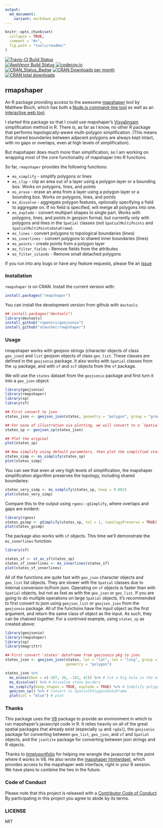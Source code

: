 ```yaml
---
output:
  md_document:
    variant: markdown_github
---
```


<!-- README.md is generated from README.Rmd. Please edit that file -->

```r
knitr::opts_chunk$set(
  collapse = TRUE,
  comment = "#>",
  fig.path = "tools/readme/"
)
```

[![Travis-CI Build Status](https://travis-ci.org/ateucher/rmapshaper.svg?branch=master)](https://travis-ci.org/ateucher/rmapshaper)		
[![AppVeyor Build Status](https://ci.appveyor.com/api/projects/status/github/ateucher/rmapshaper?branch=master&svg=true)](https://ci.appveyor.com/project/ateucher/rmapshaper)	[![codecov.io](https://codecov.io/github/ateucher/rmapshaper/coverage.svg?branch=master)](https://codecov.io/github/ateucher/rmapshaper?branch=master)		
[![CRAN\_Status\_Badge](http://www.r-pkg.org/badges/version/rmapshaper)](https://cran.r-project.org/package=rmapshaper) [![CRAN Downloads per month](http://cranlogs.r-pkg.org/badges/rmapshaper)](https://cran.r-project.org/package=rmapshaper) [![CRAN total downloads](http://cranlogs.r-pkg.org/badges/grand-total/rmapshaper?color=lightgrey)](https://cran.r-project.org/package=rmapshaper)

## rmapshaper

An R package providing access to the awesome [mapshaper](https://github.com/mbloch/mapshaper/) tool by Matthew Bloch, which has both a [Node.js command-line tool](https://github.com/mbloch/mapshaper/wiki/Introduction-to-the-Command-Line-Tool) as well as an [interactive web tool](http://mapshaper.org/).

I started this package so that I could use mapshaper's [Visvalingam](http://bost.ocks.org/mike/simplify/) simplification method in R. There is, as far as I know, no other R package that performs topologically-aware multi-polygon simplification. (This means that shared boundaries between adjacent polygons are always kept intact, with no gaps or overlaps, even at high levels of simplification).

But mapshaper does much more than simplification, so I am working on wrapping 
most of the core functionality of mapshaper into R functions.

So far, `rmapshaper` provides the following functions:

- `ms_simplify` - simplify polygons or lines
- `ms_clip` - clip an area out of a layer using a polygon layer or a bounding box. Works on polygons, lines, and points
- `ms_erase` - erase an area from a layer using a polygon layer or a bounding box. Works on polygons, lines, and points
- `ms_dissolve` - aggregate polygon features, optionally specifying a field to aggregate on. If no field is specified, will merge all polygons into one.
- `ms_explode` - convert multipart shapes to single part. Works with polygons, lines, and points in geojson format, but currently only with polygons and lines in the `Spatial` classes (not `SpatialMultiPoints` and `SpatialMultiPointsDataFrame`).
- `ms_lines` - convert polygons to topological boundaries (lines)
- `ms_innerlines` - convert polygons to shared inner boundaries (lines)
- `ms_points` - create points from a polygon layer
- `ms_filter_fields` - Remove fields from the attributes
- `ms_filter_islands` - Remove small detached polygons

If you run into any bugs or have any feature requests, please file an [issue](https://github.com/ateucher/rmapshaper/issues/)

### Installation

`rmapshaper` is on CRAN. Install the current version with:

```r
install.packages("rmapshaper")
```

You can install the development version from github with `devtools`:

```r
## install.packages("devtools")
library(devtools)
install_github("ropensci/geojsonio")
install_github("ateucher/rmapshaper")
```

### Usage

rmapshaper works with geojson strings (character objects of class `geo_json`) and `list` 
geojson objects of class `geo_list`. These classes are defined in the `geojsonio` 
package. It also works with `Spatial` classes from the `sp` package, and with `sf` and `scf` objects from the `sf` package.

We will use the `states` dataset from the `geojsonio` package and first turn it 
into a `geo_json` object:

```r
library(geojsonio)
library(rmapshaper)
library(sp)
library(sf)

## First convert to json
states_json <- geojson_json(states, geometry = "polygon", group = "group")

## For ease of illustration via plotting, we will convert to a `SpatialPolygonsDataFrame`:
states_sp <- geojson_sp(states_json)

## Plot the original
plot(states_sp)

## Now simplify using default parameters, then plot the simplified states
states_simp <- ms_simplify(states_sp)
plot(states_simp)
```

You can see that even at very high levels of simplification, the mapshaper
simplification algorithm preserves the topology, including shared boundaries:

```r
states_very_simp <- ms_simplify(states_sp, keep = 0.001)
plot(states_very_simp)
```

Compare this to the output using `rgeos::gSimplify`, where overlaps and gaps are evident:

```r
library(rgeos)
states_gsimp <- gSimplify(states_sp, tol = 1, topologyPreserve = TRUE)
plot(states_gsimp)
```

The package also works with `sf` objects. This time we'll demonstrate the `ms_innerlines` function:

```r
library(sf)

states_sf <- st_as_sf(states_sp)
states_sf_innerlines <- ms_innerlines(states_sf)
plot(states_sf_innerlines)

```


All of the functions are quite fast with `geo_json` character objects and `geo_list`
list objects. They are slower with the `Spatial` classes due to internal conversion 
to/from json. Operating on `sf` objects is faster than with `Spatial` objects, but not as fast as with the `geo_json` or `geo_list`. If you are going to do multiple operations on large `Spatial` objects, 
it's recommended to first convert to json using `geojson_list` or `geojson_json` from 
the `geojsonio` package. All of the functions have the input object as the first argument, 
and return the same class of object as the input. As such, they can be chained together. 
For a contrived example, using `states_sp` as created above:

```r
library(geojsonio)
library(rmapshaper)
library(sp)
library(magrittr)

## First convert 'states' dataframe from geojsonio pkg to json
states_json <- geojson_json(states, lat = "lat", lon = "long", group = "group", 
                            geometry = "polygon")

states_json %>% 
  ms_erase(bbox = c(-107, 36, -101, 42)) %>% # Cut a big hole in the middle
  ms_dissolve() %>% # Dissolve state borders
  ms_simplify(keep_shapes = TRUE, explode = TRUE) %>% # Simplify polygon
  geojson_sp() %>% # Convert to SpatialPolygonsDataFrame
  plot(col = "blue") # plot
```

### Thanks

This package uses the [V8](https://cran.r-project.org/package=V8) package to provide an environment in which to run mapshaper's javascript code in R. It relies heavily on all of the great spatial packages that already exist (especially `sp` and `rgdal`), the `geojsonio` package for converting between `geo_list`, `geo_json`, and `sf` and `Spatial` objects, and the `jsonlite` package for converting between json strings and R objects. 

Thanks to [timelyportfolio](https://github.com/timelyportfolio) for helping me wrangle the javascript to the point where it works in V8. He also wrote the [mapshaper htmlwidget](https://github.com/timelyportfolio/mapshaper_htmlwidget), which provides access to the mapshaper web interface, right in your R session. We have plans to combine the two in the future.

### Code of Conduct

Please note that this project is released with a [Contributor Code of Conduct](CONDUCT.md). By participating in this project you agree to abide by its terms.

### LICENSE

MIT